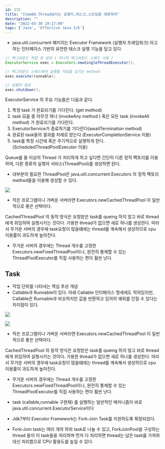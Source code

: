 ```yaml
---
id: 135
title: "Item80.Thread보다는 실행자,태스크,스트림을 애용하라"
description: ""
date: "2022-03-30 19:17:00"
tags: ['Java', 'Effective Java 3/E']
---
```

- java.util.concurrent 패키지는 Executor Framework (실행자 프레임워크) 라고 하는 인터페이스 기반의 유연한 태스크 실행 기능을 담고 있다. 

```java
// 백그라운드 작업 큐 생성 ( 하나의 백그라운드 스레드 사용 )
ExecutorService exec = Executors.newSingleThreadExecutor();

// 백그라운드 스레드에게 실행할 작업을 넘기는 method
exec.execute(runnable);

// 실행자 종료 
exec.shutdown();
```

ExecutorService 의 주요 기능들은 다음과 같다. 

1. 특정 task 가 완료되기를 기다린다. (get method) 
2. task 모음 중 아무것 하나 (invokeAny method )  혹은 모든 task (invokeAll method) 가 완료되기를 기다린다.
3. ExecutorService가 종료하기를 기다린다(awaitTermination method) 
4. 완료된 task들의 결과를 차례로 받는다 (ExecutorCompletionService 이용) 
5. task를 특정 시간에 혹은 주기적으로 실행하게 한다. (ScheduledThreadPoolExecutor 이용) 

Queue를 둘 이상의 Thread 가 처리하게 하고 싶다면 간단히 다른 정적 팩토리를 이용하여, 다른 종류의 실행자 서비스(ThreadPool)를 생성하면 된다.

- 대부분의 필요한 ThreadPool은 java.util.concurrent.Executors 의 정적 팩토리 method들을 이용해 생성할 수 있다. 


![](/images/Item80-01.png)

- 작은 프로그램이나 가벼운 서버라면 Executors.newCachedThreadPool 이 일반적으로 좋은 선택이다. 

CachedThreadPool 의 동작 방식은 요청받은 task를 queing 하지 않고 바로 thread에게 위임하여 실행시키는 것이다. 
가용한 thread가 없으면 새로 하나를 생성한다. 따라서 무거운 서버의 경우에 task요청이 많을떄에는 thread를 계속해서 생성하므로 cpu 이용률이 과도하게 높아진다. 

- 무거운 서버의 경우에는 Thread 개수를 고정한 Executors.newFixedThreadPool이나, 완전히 통제할 수 있는 ThreadPoolExecutor를 직접 사용하는 편이 휠씬 낫다. 



## Task 

- 작업 단위를 나타내는 핵심 추상 개념 
- Callable과 Runnable이 있다. 아래 Callable 인터페이스 명세에도 적혀있지만,  Callable은 Runnable과 비슷하지만 값을 반환하고 임의의 예외를 던질 수 있다는 차이점이 있다.


![](/images/Item80-02.png)

![](/images/Item80-03.png)


- 작은 프로그램이나 가벼운 서버라면 Executors.newCachedThreadPool 이 일반적으로 좋은 선택이다. 

CachedThreadPool 의 동작 방식은 요청받은 task를 queing 하지 않고 바로 thread에게 위임하여 실행시키는 것이다. 
가용한 thread가 없으면 새로 하나를 생성한다. 따라서 무거운 서버의 경우에 task요청이 많을떄에는 thread를 계속해서 생성하므로 cpu 이용률이 과도하게 높아진다. 

- 무거운 서버의 경우에는 Thread 개수를 고정한 Executors.newFixedThreadPool이나, 완전히 통제할 수 있는 ThreadPoolExecutor를 직접 사용하는 편이 휠씬 낫다. 
  
- task (callable,runnable 구현체) 를 실행하는 일반적인 메카니즘이 바로 java.util.concurrent.ExecutorService이다
- Jdk7부터 Executor Framework는 Fork-Join Task를 지원하도록 확장되었다. 
- Fork-Join task는 여러 개의 하위 task로 나눌 수 있고, ForkJoinPool을 구성하는 thread 들이 이 task들을 처리하며 먼저 다 처리하면 thread는 남은 task를 가져와 대신 처리함으로 CPU 활용도를 높일 수 있다.